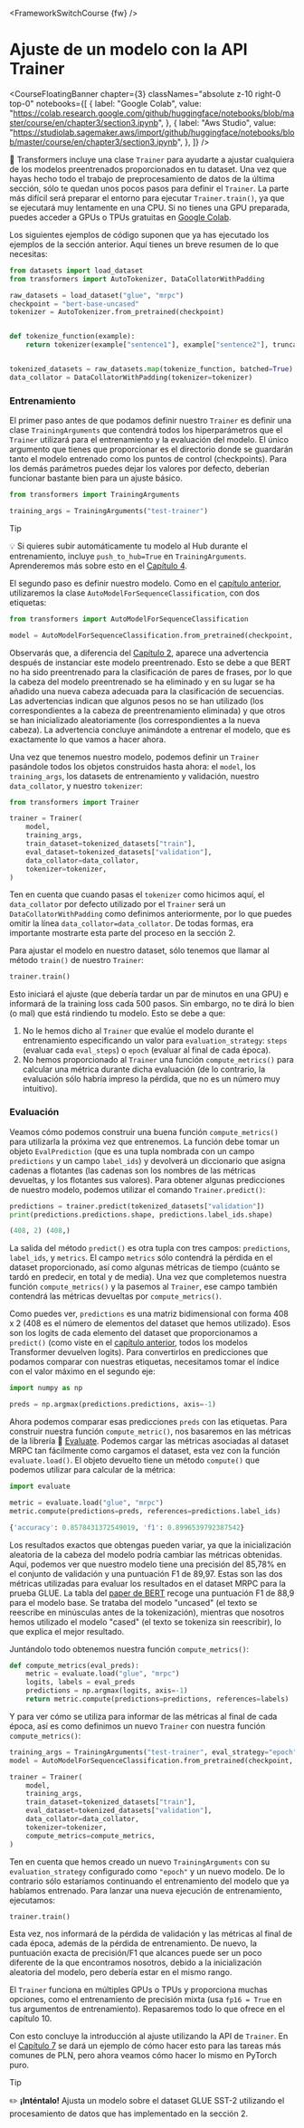 <FrameworkSwitchCourse {fw} />

# Ajuste de un modelo con la API Trainer

<CourseFloatingBanner
  chapter={3}
  classNames="absolute z-10 right-0 top-0"
  notebooks={[
    {
      label: "Google Colab",
      value:
        "https://colab.research.google.com/github/huggingface/notebooks/blob/master/course/en/chapter3/section3.ipynb",
    },
    {
      label: "Aws Studio",
      value:
        "https://studiolab.sagemaker.aws/import/github/huggingface/notebooks/blob/master/course/en/chapter3/section3.ipynb",
    },
  ]}
/>

<Youtube id="nvBXf7s7vTI" />

🤗 Transformers incluye una clase `Trainer` para ayudarte a ajustar cualquiera de los modelos preentrenados proporcionados en tu dataset. Una vez que hayas hecho todo el trabajo de preprocesamiento de datos de la última sección, sólo te quedan unos pocos pasos para definir el `Trainer`. La parte más difícil será preparar el entorno para ejecutar `Trainer.train()`, ya que se ejecutará muy lentamente en una CPU. Si no tienes una GPU preparada, puedes acceder a GPUs o TPUs gratuitas en [Google Colab](https://colab.research.google.com/).

Los siguientes ejemplos de código suponen que ya has ejecutado los ejemplos de la sección anterior. Aquí tienes un breve resumen de lo que necesitas:

```py
from datasets import load_dataset
from transformers import AutoTokenizer, DataCollatorWithPadding

raw_datasets = load_dataset("glue", "mrpc")
checkpoint = "bert-base-uncased"
tokenizer = AutoTokenizer.from_pretrained(checkpoint)


def tokenize_function(example):
    return tokenizer(example["sentence1"], example["sentence2"], truncation=True)


tokenized_datasets = raw_datasets.map(tokenize_function, batched=True)
data_collator = DataCollatorWithPadding(tokenizer=tokenizer)
```

### Entrenamiento

El primer paso antes de que podamos definir nuestro `Trainer` es definir una clase `TrainingArguments` que contendrá todos los hiperparámetros que el `Trainer` utilizará para el entrenamiento y la evaluación del modelo. El único argumento que tienes que proporcionar es el directorio donde se guardarán tanto el modelo entrenado como los puntos de control (checkpoints). Para los demás parámetros puedes dejar los valores por defecto, deberían funcionar bastante bien para un ajuste básico.

```py
from transformers import TrainingArguments

training_args = TrainingArguments("test-trainer")
```

> [!TIP]
> 💡 Si quieres subir automáticamente tu modelo al Hub durante el entrenamiento, incluye `push_to_hub=True` en `TrainingArguments`. Aprenderemos más sobre esto en el [Capítulo 4](/course/chapter4/3).

El segundo paso es definir nuestro modelo. Como en el [capítulo anterior](/course/chapter2), utilizaremos la clase `AutoModelForSequenceClassification`, con dos etiquetas:

```py
from transformers import AutoModelForSequenceClassification

model = AutoModelForSequenceClassification.from_pretrained(checkpoint, num_labels=2)
```

Observarás que, a diferencia del [Capítulo 2](/course/chapter2), aparece una advertencia después de instanciar este modelo preentrenado. Esto se debe a que BERT no ha sido preentrenado para la clasificación de pares de frases, por lo que la cabeza del modelo preentrenado se ha eliminado y en su lugar se ha añadido una nueva cabeza adecuada para la clasificación de secuencias. Las advertencias indican que algunos pesos no se han utilizado (los correspondientes a la cabeza de preentrenamiento eliminada) y que otros se han inicializado aleatoriamente (los correspondientes a la nueva cabeza). La advertencia concluye animándote a entrenar el modelo, que es exactamente lo que vamos a hacer ahora.

Una vez que tenemos nuestro modelo, podemos definir un `Trainer` pasándole todos los objetos construidos hasta ahora: el `model`, los `training_args`, los datasets de entrenamiento y validación, nuestro `data_collator`, y nuestro `tokenizer`:

```py
from transformers import Trainer

trainer = Trainer(
    model,
    training_args,
    train_dataset=tokenized_datasets["train"],
    eval_dataset=tokenized_datasets["validation"],
    data_collator=data_collator,
    tokenizer=tokenizer,
)
```

Ten en cuenta que cuando pasas el `tokenizer` como hicimos aquí, el `data_collator` por defecto utilizado por el `Trainer` será un `DataCollatorWithPadding` como definimos anteriormente, por lo que puedes omitir la línea `data_collator=data_collator`. De todas formas, era importante mostrarte esta parte del proceso en la sección 2.

Para ajustar el modelo en nuestro dataset, sólo tenemos que llamar al método `train()` de nuestro `Trainer`:

```py
trainer.train()
```

Esto iniciará el ajuste (que debería tardar un par de minutos en una GPU) e informará de la training loss cada 500 pasos. Sin embargo, no te dirá lo bien (o mal) que está rindiendo tu modelo. Esto se debe a que:

1. No le hemos dicho al `Trainer` que evalúe el modelo durante el entrenamiento especificando un valor para `evaluation_strategy`: `steps` (evaluar cada `eval_steps`) o `epoch` (evaluar al final de cada época).
2. No hemos proporcionado al `Trainer` una función `compute_metrics()` para calcular una métrica durante dicha evaluación (de lo contrario, la evaluación sólo habría impreso la pérdida, que no es un número muy intuitivo).

### Evaluación

Veamos cómo podemos construir una buena función `compute_metrics()` para utilizarla la próxima vez que entrenemos. La función debe tomar un objeto `EvalPrediction` (que es una tupla nombrada con un campo `predictions` y un campo `label_ids`) y devolverá un diccionario que asigna cadenas a flotantes (las cadenas son los nombres de las métricas devueltas, y los flotantes sus valores). Para obtener algunas predicciones de nuestro modelo, podemos utilizar el comando `Trainer.predict()`:

```py
predictions = trainer.predict(tokenized_datasets["validation"])
print(predictions.predictions.shape, predictions.label_ids.shape)
```

```python out
(408, 2) (408,)
```

La salida del método `predict()` es otra tupla con tres campos: `predictions`, `label_ids`, y `metrics`. El campo `metrics` sólo contendrá la pérdida en el dataset proporcionado, así como algunas métricas de tiempo (cuánto se tardó en predecir, en total y de media). Una vez que completemos nuestra función `compute_metrics()` y la pasemos al `Trainer`, ese campo también contendrá las métricas devueltas por `compute_metrics()`.

Como puedes ver, `predictions` es una matriz bidimensional con forma 408 x 2 (408 es el número de elementos del dataset que hemos utilizado). Esos son los logits de cada elemento del dataset que proporcionamos a `predict()` (como viste en el [capítulo anterior](/curso/capítulo2), todos los modelos Transformer devuelven logits). Para convertirlos en predicciones que podamos comparar con nuestras etiquetas, necesitamos tomar el índice con el valor máximo en el segundo eje:

```py
import numpy as np

preds = np.argmax(predictions.predictions, axis=-1)
```

Ahora podemos comparar esas predicciones `preds` con las etiquetas. Para construir nuestra función `compute_metric()`, nos basaremos en las métricas de la librería 🤗 [Evaluate](https://github.com/huggingface/evaluate/). Podemos cargar las métricas asociadas al dataset MRPC tan fácilmente como cargamos el dataset, esta vez con la función `evaluate.load()`. El objeto devuelto tiene un método `compute()` que podemos utilizar para calcular de la métrica:

```py
import evaluate

metric = evaluate.load("glue", "mrpc")
metric.compute(predictions=preds, references=predictions.label_ids)
```

```python out
{'accuracy': 0.8578431372549019, 'f1': 0.8996539792387542}
```

Los resultados exactos que obtengas pueden variar, ya que la inicialización aleatoria de la cabeza del modelo podría cambiar las métricas obtenidas. Aquí, podemos ver que nuestro modelo tiene una precisión del 85,78% en el conjunto de validación y una puntuación F1 de 89,97. Estas son las dos métricas utilizadas para evaluar los resultados en el dataset MRPC para la prueba GLUE. La tabla del [paper de BERT](https://arxiv.org/pdf/1810.04805.pdf) recoge una puntuación F1 de 88,9 para el modelo base. Se trataba del modelo "uncased" (el texto se reescribe en minúsculas antes de la tokenización), mientras que nosotros hemos utilizado el modelo "cased" (el texto se tokeniza sin reescribir), lo que explica el mejor resultado.

Juntándolo todo obtenemos nuestra función `compute_metrics()`:

```py
def compute_metrics(eval_preds):
    metric = evaluate.load("glue", "mrpc")
    logits, labels = eval_preds
    predictions = np.argmax(logits, axis=-1)
    return metric.compute(predictions=predictions, references=labels)
```

Y para ver cómo se utiliza para informar de las métricas al final de cada época, así es como definimos un nuevo `Trainer` con nuestra función `compute_metrics()`:

```py
training_args = TrainingArguments("test-trainer", eval_strategy="epoch")
model = AutoModelForSequenceClassification.from_pretrained(checkpoint, num_labels=2)

trainer = Trainer(
    model,
    training_args,
    train_dataset=tokenized_datasets["train"],
    eval_dataset=tokenized_datasets["validation"],
    data_collator=data_collator,
    tokenizer=tokenizer,
    compute_metrics=compute_metrics,
)
```

Ten en cuenta que hemos creado un nuevo `TrainingArguments` con su `evaluation_strategy` configurado como `"epoch"` y un nuevo modelo. De lo contrario sólo estaríamos continuando el entrenamiento del modelo que ya habíamos entrenado. Para lanzar una nueva ejecución de entrenamiento, ejecutamos:

```py
trainer.train()
```

Esta vez, nos informará de la pérdida de validación y las métricas al final de cada época, además de la pérdida de entrenamiento. De nuevo, la puntuación exacta de precisión/F1 que alcances puede ser un poco diferente de la que encontramos nosotros, debido a la inicialización aleatoria del modelo, pero debería estar en el mismo rango.

El `Trainer` funciona en múltiples GPUs o TPUs y proporciona muchas opciones, como el entrenamiento de precisión mixta (usa `fp16 = True` en tus argumentos de entrenamiento). Repasaremos todo lo que ofrece en el capítulo 10.

Con esto concluye la introducción al ajuste utilizando la API de `Trainer`. En el [Capítulo 7](/course/chapter7) se dará un ejemplo de cómo hacer esto para las tareas más comunes de PLN, pero ahora veamos cómo hacer lo mismo en PyTorch puro.

> [!TIP]
> ✏️ **¡Inténtalo!** Ajusta un modelo sobre el dataset GLUE SST-2 utilizando el procesamiento de datos que has implementado en la sección 2.

